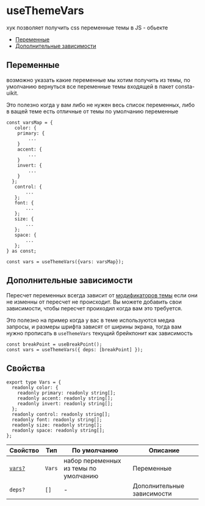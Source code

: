 # useThemeVars

хук позволяет получить css переменные темы в JS - обьекте

- [Переменные](#переменные)
- [Дополнительные зависимости](#дополнительные-зависимости)

## Переменные

возможно указать какие переменные мы хотим получить из темы,
по умолчанию вернуться все переменные темы входящей в пакет consta-uikit.

Это полезно когда у вам либо не нужен весь список переменных,
либо в ващей теме есть отличные от темы по умолчанию переменные

```tsx
const varsMap = {
   color: {
    primary: {
        ...
    }
    accent: {
        ...
    }
    invert: {
        ...
    }
  };
   control: {
       ...
   };
   font: {
       ...
   };
   size: {
       ...
   };
   space: {
       ...
   };
} as const;

const vars = useThemeVars({vars: varsMap});
```

## Дополнительные зависимости

Пересчет переменных всегда зависит от [модификаторов темы](/?path=/docs/components-theme--playground#пресеты)
если они не изменны от пересчет не происходит. Вы можете добавить свои зависимости,
чтобы пересчет проиходил когда вам это требуется.

Это полезно на пример когда у вас в теме используются медиа запросы, и размеры шрифта зависят от ширины экрана,
тогда вам нужно прописать в `useThemeVars` текущий брейкпонит как зависимость

```tsx
const breakPoint = useBreakPoint();
const vars = useThemeVars({ deps: [breakPoint] });
```

## Свойства

```tsx
export type Vars = {
  readonly color: {
    readonly primary: readonly string[];
    readonly accent: readonly string[];
    readonly invert: readonly string[];
  };
  readonly control: readonly string[];
  readonly font: readonly string[];
  readonly size: readonly string[];
  readonly space: readonly string[];
};
```

| Свойство               | Тип    | По умолчанию                          | Описание                   |
| ---------------------- | ------ | ------------------------------------- | -------------------------- |
| [`vars?`](#переменные) | `Vars` | набор переменных из темы по умолчанию | Переменные                 |
| `deps?`                | `[]`   | -                                     | Дополнительные зависимости |
